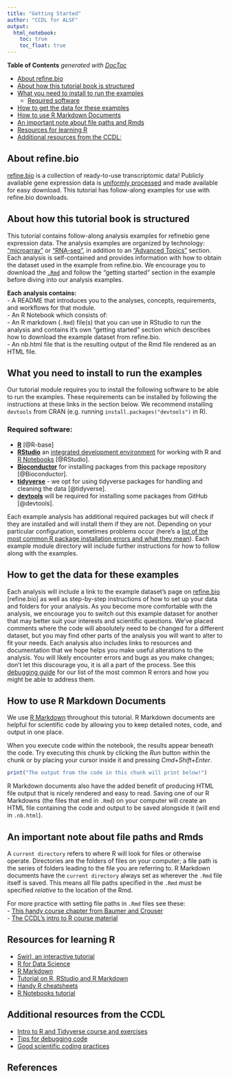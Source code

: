 ```yaml
---
title: "Getting Started"
author: "CCDL for ALSF"
output:   
  html_notebook: 
    toc: true
    toc_float: true
---
```


<!-- START doctoc generated TOC please keep comment here to allow auto update -->
<!-- DON'T EDIT THIS SECTION, INSTEAD RE-RUN doctoc TO UPDATE -->
**Table of Contents**  *generated with [DocToc](https://github.com/thlorenz/doctoc)*

- [About refine.bio](#about-refinebio)
- [About how this tutorial book is structured](#about-how-this-tutorial-book-is-structured)
- [What you need to install to run the examples](#what-you-need-to-install-to-run-the-examples)
  - [Required software](#required-software)
- [How to get the data for these examples](#how-to-get-the-data-for-these-examples)
- [How to use R Markdown Documents](#how-to-use-r-markdown-documents)
- [An important note about file paths and Rmds](#an-important-note-about-file-paths-and-rmds)
- [Resources for learning R](#resources-for-learning-r)
- [Additional resources from the CCDL:](#additional-resources-from-the-ccdl)

<!-- END doctoc generated TOC please keep comment here to allow auto update -->

## About refine.bio 

[refine.bio](https://www.refine.bio/about) is a collection of ready-to-use transcriptomic data!
Publicly available gene expression data is [uniformly processed](http://docs.refine.bio/en/latest/main_text.html#processing-information) and made available for easy download. 
This tutorial has follow-along examples for use with refine.bio downloads. 

## About how this tutorial book is structured 

This tutorial contains follow-along analysis examples for refinebio gene expression data.
The analysis examples are organized by technology: ["microarray"](https://alexslemonade.github.io/refinebio-examples/02-microarray/intro-to-microarray.nb.html) or ["RNA-seq"](https://alexslemonade.github.io/refinebio-examples/03-rna-seq/intro-to-rna-seq.nb.html), in addition to an ["Advanced Topics"](https://alexslemonade.github.io/refinebio-examples/04-advanced-topics/intro-to-advanced-topics.nb.html) section. 
Each analysis is self-contained and provides information with how to obtain the dataset used in the example from refine.bio. 
We encourage you to download the [`.Rmd`](http://rmarkdown.rstudio.com) and follow the "getting started" section in the example before diving into our analysis examples.

**Each analysis contains:**   
- A README that introduces you to the analyses, concepts, requirements, and workflows for that module.  
- An R Notebook which consists of:  
    - An R markdown (`.Rmd`) file(s) that you can use in RStudio to run the analysis and contains it's own "getting started" section which describes how to download the example dataset from refine.bio.   
    - An nb.html file that is the resulting output of the Rmd file rendered as an HTML file.  

## What you need to install to run the examples 

Our tutorial module requires you to install the following software to be able to run the examples. 
These requirements can be installed by following the instructions at these links in the section below.
We recommend installing `devtools` from CRAN (e.g. running `install.packages("devtools")` in R). 

### Required software:
* [**R**](https://cran.r-project.org/)  [@R-base]  
* [**RStudio**](https://www.rstudio.com/products/RStudio/) an [integrated development environment](https://en.wikipedia.org/wiki/Integrated_development_environment) for working with R and [R Notebooks](https://bookdown.org/yihui/rmarkdown/notebook.html) [@RStudio].    
* [**Bioconductor**](https://bioconductor.org/install/) for installing packages from this package repository [@Bioconductor].    
* [**tidyverse**](https://www.tidyverse.org/) - we opt for using tidyverse packages for handling and cleaning the data [@tidyverse].    
* [**devtools**](https://cran.r-project.org/web/packages/devtools/readme/README.html)
will be required for installing some packages from GitHub [@devtools].  

Each example analysis has additional required packages but will check if they are installed and will install them if they are not.
Depending on your particular configuration, sometimes problems occur (here's a [list of the most common R package installation errors and what they mean](http://mazamascience.com/WorkingWithData/?p=1185)).
Each example module directory will include further instructions for how to follow along with the examples.

## How to get the data for these examples

Each analysis will include a link to the example dataset's page on [refine.bio](https://www.refine.bio/) [refine.bio] as well as step-by-step instructions of how to set up your data and folders for your analysis. 
As you become more comfortable with the analysis, we encourage you to switch out this example dataset for another that may better suit your interests and scientific questions. 
We've placed comments where the code will absolutely need to be changed for a different dataset, but you may find other parts of the analysis you will want to alter to fit your needs.
Each analysis also includes links to resources and documentation that we hope helps you make useful alterations to the analysis. 
You will likely encounter errors and bugs as you make changes; don't let this discourage you, it is all a part of the process.
See this [debugging guide](https://github.com/AlexsLemonade/training-modules/blob/master/intro-to-R-tidyverse/00b-debugging_resources.md) for our list of the most common R errors and how you might be able to address them. 

## How to use R Markdown Documents

We use [R Markdown](https://bookdown.org/yihui/rmarkdown/) throughout this tutorial.
R Markdown documents are helpful for scientific code by allowing you to keep detailed notes, code, and output in one place.

When you execute code within the notebook, the results appear beneath the code. 
Try executing this chunk by clicking the *Run* button within the chunk or by 
placing your cursor inside it and pressing *Cmd+Shift+Enter*. 

```r
print("The output from the code in this chunk will print below!")
```

R Markdown documents also have the added benefit of producing HTML file output that is nicely rendered and easy to read.
Saving one of our R Markdowns (the files that end in `.Rmd`) on your computer will create an HTML file containing the code and output to be saved alongside it (will end in `.nb.html`).

## An important note about file paths and Rmds

A `current directory` refers to where R will look for files or otherwise operate. 
Directories are the folders of files on your computer; a file path is the series of folders leading to the file you are referring to.
R Markdown documents have the `current directory` always set as wherever the `.Rmd` file itself is saved. 
This means all file paths specified in the `.Rmd` must be specified _relative_ to the location of the Rmd. 

For more practice with setting file paths in `.Rmd` files see these:  
- [This handy course chapter from Baumer and Crouser](https://beanumber.github.io/sds192/lab-import.html#paths)   
- [The CCDL's intro to R course material](https://alexslemonade.github.io/training-modules/intro-to-R-tidyverse/01-intro_to_base_R.nb.html)  

## Resources for learning R

+ [Swirl, an interactive tutorial](https://swirlstats.com/)  
+ [R for Data Science](https://r4ds.had.co.nz/)  
+ [R Markdown](http://rmarkdown.rstudio.com)  
+ [Tutorial on R, RStudio and R Markdown](https://ismayc.github.io/rbasics-book/)
+ [Handy R cheatsheets](https://www.rstudio.com/resources/cheatsheets/)  
+ [R Notebooks tutorial](https://bookdown.org/yihui/rmarkdown/)  

## Additional resources from the CCDL 

- [Intro to R and Tidyverse course and exercises](https://github.com/AlexsLemonade/training-modules/tree/master/intro-to-R-tidyverse)
- [Tips for debugging code](https://github.com/AlexsLemonade/training-modules/blob/master/intro-to-R-tidyverse/00b-debugging_resources.md)
- [Good scientific coding practices](https://github.com/AlexsLemonade/training-modules/blob/master/intro-to-R-tidyverse/00c-good-scientific-coding-practices.md)

## References
